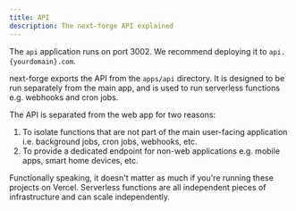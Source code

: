 ```yaml
---
title: API
description: The next-forge API explained
---
```


<Tip>The `api` application runs on port 3002. We recommend deploying it to `api.{yourdomain}.com`.</Tip>

next-forge exports the API from the `apps/api` directory. It is designed to be run separately from the main app, and is used to run serverless functions e.g. webhooks and cron jobs.

The API is separated from the web app for two reasons:

1. To isolate functions that are not part of the main user-facing application i.e. background jobs, cron jobs, webhooks, etc.
2. To provide a dedicated endpoint for non-web applications e.g. mobile apps, smart home devices, etc.

Functionally speaking, it doesn't matter as much if you're running these projects on Vercel. Serverless functions are all independent pieces of infrastructure and can scale independently.